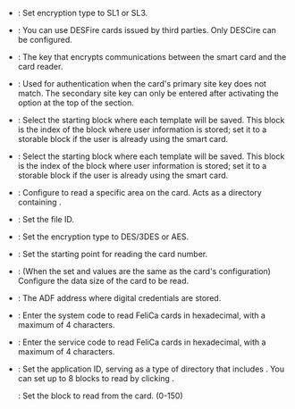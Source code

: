 <Include type={props.type} ref='mifare,custom-mifare'>

* <Cmd sid='setting.cardFormat.encryptionType' product='2' />: Set encryption type to <Cmd>SL1</Cmd> or <Cmd>SL3</Cmd>.

</Include>

<Include type={props.type} ref='desfire,custom-desfire'>

* <Cmd sid='setting.card.format.desfireAvd' product='2' />: You can use DESFire cards issued by third parties. Only DESCire can be configured.

</Include>

<Include type={props.type} ref='mifare,custom-mifare,iclass,desfire,custom-desfire,iclassseos'>

* <Cmd sid='setting.cardFormat.primaryKey' product='2' />: The key that encrypts communications between the smart card and the card reader.

* <Cmd sid='setting.cardFormat.secondaryKey' product='2' />: Used for authentication when the card's primary site key does not match. The secondary site key can only be entered after activating the <Cmd sid='setting.cardFormat.secondaryKey' product='2' /> option at the top of the section.

</Include>

<Include type={props.type} ref='mifare,iclass'>

* <Cmd sid='setting.cardFormat.startBlockIndex' product='2' />: Select the starting block where each template will be saved. This block is the index of the block where user information is stored; set it to a storable block if the user is already using the smart card.

</Include>

<Include type={props.type} ref='custom-mifare,custom-iclass'>

* <Cmd sid='setting.cardFormat.blockIndex' product='2' />: Select the starting block where each template will be saved. This block is the index of the block where user information is stored; set it to a storable block if the user is already using the smart card.

</Include>

<Include type={props.type} ref='desfire,custom-desfire'>

* <Cmd sid='setting.cardFormat.idField' product='2' />: Configure to read a specific area on the card. Acts as a directory containing <Cmd sid='setting.cardFormat.fileId' product='2' />.

* <Cmd sid='setting.cardFormat.fileId' product='2' />: Set the file ID.

* <Cmd sid='setting.cardFormat.encryptionType' product='2' />: Set the encryption type to <Cmd>DES/3DES</Cmd> or <Cmd>AES</Cmd>.

</Include>

<Include type={props.type} ref='custom-mifare,custom-iclass,custom-desfire'>

* <Cmd sid='setting.cardFormat.skipBytes' product='2' />: Set the starting point for reading the card number.

* <Cmd sid='setting.cardFormat.dataSize' product='2' />: (When the set <Cmd sid='setting.cardFormat.primaryKey' product='2' /> and <Cmd sid='setting.cardFormat.secondaryKey' product='2' /> values are the same as the card's configuration) Configure the data size of the card to be read.

</Include>

<Include type={props.type} ref='iclassseos'>

* <Cmd sid='setting.cardFormat.ADF' product='2' />: The ADF address where digital credentials are stored.

</Include>

<Include type={props.type} ref='felica'>

* <Cmd sid='setting.cardFormat.systemCode' product='2' />: Enter the system code to read FeliCa cards in hexadecimal, with a maximum of 4 characters.

* <Cmd sid='setting.cardFormat.serviceCode' product='2' />: Enter the service code to read FeliCa cards in hexadecimal, with a maximum of 4 characters.

* <Cmd sid='setting.cardFormat.appId' product='2' />: Set the application ID, serving as a type of directory that includes <Cmd sid='setting.cardFormat.fileId' product='2' />. You can set up to 8 blocks to read by clicking <Cmd sid='button.addplus' product='2' />.

  <Cmd sid='setting.cardFormat.blockNumber' product='2' />: Set the block to read from the card. (0\-150)

</Include>
